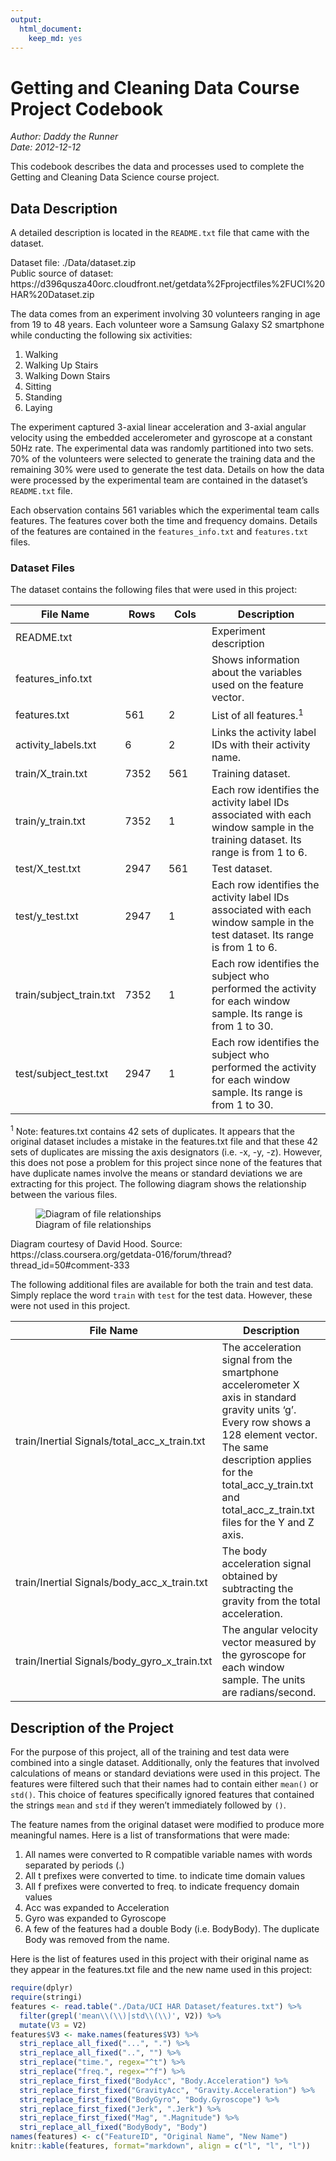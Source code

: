```yaml
---
output:
  html_document:
    keep_md: yes
---
```

# Getting and Cleaning Data Course Project Codebook

*Author:  Daddy the Runner*  
*Date:  2012-12-12*

This codebook describes the data and processes used to
complete the Getting and Cleaning Data Science course project.

## Data Description

A detailed description is located in the `README.txt` file that came with
the dataset.

Dataset file:  ./Data/dataset.zip  
Public source of dataset:  https://d396qusza40orc.cloudfront.net/getdata%2Fprojectfiles%2FUCI%20HAR%20Dataset.zip

The data comes from an experiment involving 30 volunteers ranging in age from
19 to 48 years.  Each volunteer wore a Samsung Galaxy S2 smartphone while
conducting the following six activities:

1. Walking
2. Walking Up Stairs
3. Walking Down Stairs
4. Sitting
5. Standing
6. Laying

The experiment captured 3-axial linear acceleration and 3-axial angular
velocity using the embedded accelerometer and gyroscope at a constant 50Hz
rate.  The experimental data was randomly partitioned into two sets.  70% of
the volunteers were selected to generate the training data and the remaining
30% were used to generate the test data.  Details on how the data were
processed by the experimental team are contained in the dataset's `README.txt`
file.

Each observation contains 561 variables which the experimental team calls
features.  The features cover both the time and frequency domains.  Details
of the features are contained in the `features_info.txt` and `features.txt`
files.

### Dataset Files

The dataset contains the following files that were used in this project:

|File Name|Rows|Cols|Description|
|---------|----|----|-----------|
|README.txt| | |Experiment description|
|features_info.txt| | |Shows information about the variables used on the feature vector.|
|features.txt| 561 | 2 |List of all features.^1^|
|activity_labels.txt| 6 | 2 |Links the activity label IDs with their activity name.|
|train/X_train.txt| 7352 | 561 |Training dataset.|
|train/y_train.txt| 7352 | 1 |Each row identifies the activity label IDs associated with each window sample in the training dataset.  Its range is from 1 to 6.|
|test/X_test.txt| 2947 | 561 |Test dataset.|
|test/y_test.txt| 2947 | 1 |Each row identifies the activity label IDs associated with each window sample in the test dataset.  Its range is from 1 to 6.|
|train/subject\_train.txt| 7352 | 1 |Each row identifies the subject who performed the activity for each window sample. Its range is from 1 to 30.|
|test/subject\_test.txt| 2947 | 1 |Each row identifies the subject who performed the activity for each window sample. Its range is from 1 to 30.|

^1^ Note:  features.txt contains 42 sets of duplicates.  It appears that the original dataset includes a mistake in the features.txt file and that these 42 sets of duplicates are missing the axis designators (i.e. -x, -y, -z).  However, this does not pose a
problem for this project since none of the features that have duplicate names involve the means or standard deviations we are extracting for this project.
The following diagram shows the relationship between the various files.

![Diagram of file relationships](Data-Files-Diagram.png)

Diagram courtesy of David Hood.  Source:  https://class.coursera.org/getdata-016/forum/thread?thread_id=50#comment-333

The following additional files are available for both the train and test data. Simply
replace the word `train` with `test` for the test data.  However, these were not used
in this project.

|File Name|Description|
|---------|-----------|
|train/Inertial\ Signals/total\_acc\_x\_train.txt|The acceleration signal from the smartphone accelerometer X axis in standard gravity units 'g'. Every row shows a 128 element vector. The same description applies for the total\_acc\_y\_train.txt and total\_acc\_z\_train.txt files for the Y and Z axis.|
|train/Inertial\ Signals/body\_acc\_x\_train.txt|The body acceleration signal obtained by subtracting the gravity from the total acceleration.|
|train/Inertial\ Signals/body\_gyro\_x\_train.txt|The angular velocity vector measured by the gyroscope for each window sample. The units are radians/second.|


## Description of the Project

For the purpose of this project, all of the training and test data were
combined into a single dataset.  Additionally, only the features that
involved calculations of means or standard deviations were used in this
project.  The features were filtered such that their names had to contain
either `mean()` or `std()`.  This choice of features specifically ignored
features that contained the strings `mean` and `std` if they weren't
immediately followed by `()`.

The feature names from the original dataset were modified to produce more
meaningful names.  Here is a list of transformations that were made:

1. All names were converted to R compatible variable names with words
separated by periods (.)
2. All t prefixes were converted to time. to indicate time domain values
3. All f prefixes were converted to freq. to indicate frequency domain values
4. Acc was expanded to Acceleration
5. Gyro was expanded to Gyroscope
6. A few of the features had a double Body (i.e. BodyBody).  The duplicate
Body was removed from the name.

Here is the list of features used in this project with their original name
as they appear in the features.txt file and the new name used in this
project:

```r
require(dplyr)
require(stringi)
features <- read.table("./Data/UCI HAR Dataset/features.txt") %>%
  filter(grepl('mean\\(\\)|std\\(\\)', V2)) %>%
  mutate(V3 = V2)
features$V3 <- make.names(features$V3) %>%
  stri_replace_all_fixed("...", ".") %>%
  stri_replace_all_fixed("..", "") %>%
  stri_replace("time.", regex="^t") %>%
  stri_replace("freq.", regex="^f") %>%
  stri_replace_first_fixed("BodyAcc", "Body.Acceleration") %>%
  stri_replace_first_fixed("GravityAcc", "Gravity.Acceleration") %>%
  stri_replace_first_fixed("BodyGyro", "Body.Gyroscope") %>%
  stri_replace_first_fixed("Jerk", ".Jerk") %>%
  stri_replace_first_fixed("Mag", ".Magnitude") %>%
  stri_replace_all_fixed("BodyBody", "Body")
names(features) <- c("FeatureID", "Original Name", "New Name")
knitr::kable(features, format="markdown", align = c("l", "l", "l"))
```
